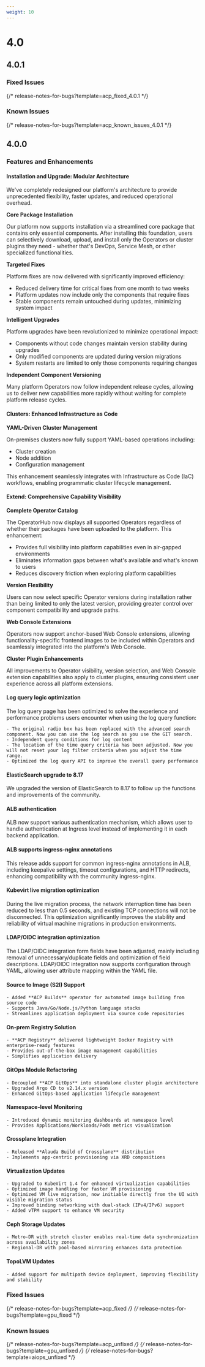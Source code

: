 ```yaml
---
weight: 10
---
```


# 4.0

## 4.0.1

### Fixed Issues
{/* release-notes-for-bugs?template=acp_fixed_4.0.1 */}

### Known Issues
{/* release-notes-for-bugs?template=acp_known_issues_4.0.1 */}

## 4.0.0

### Features and Enhancements

#### Installation and Upgrade: Modular Architecture

We've completely redesigned our platform's architecture to provide unprecedented flexibility, faster updates, and reduced operational overhead.

**Core Package Installation**

Our platform now supports installation via a streamlined core package that contains only essential components. After installing this foundation, users can selectively download, upload, and install only the Operators or cluster plugins they need - whether that's DevOps, Service Mesh, or other specialized functionalities.

**Targeted Fixes**

Platform fixes are now delivered with significantly improved efficiency:
- Reduced delivery time for critical fixes from one month to two weeks
- Platform updates now include only the components that require fixes
- Stable components remain untouched during updates, minimizing system impact

**Intelligent Upgrades**

Platform upgrades have been revolutionized to minimize operational impact:
- Components without code changes maintain version stability during upgrades
- Only modified components are updated during version migrations
- System restarts are limited to only those components requiring changes

**Independent Component Versioning**

Many platform Operators now follow independent release cycles, allowing us to deliver new capabilities more rapidly without waiting for complete platform release cycles.

#### Clusters: Enhanced Infrastructure as Code

**YAML-Driven Cluster Management**

On-premises clusters now fully support YAML-based operations including:
- Cluster creation
- Node addition
- Configuration management

This enhancement seamlessly integrates with Infrastructure as Code (IaC) workflows, enabling programmatic cluster lifecycle management.

#### Extend: Comprehensive Capability Visibility

**Complete Operator Catalog**

The OperatorHub now displays all supported Operators regardless of whether their packages have been uploaded to the platform. This enhancement:
- Provides full visibility into platform capabilities even in air-gapped environments
- Eliminates information gaps between what's available and what's known to users
- Reduces discovery friction when exploring platform capabilities

**Version Flexibility**

Users can now select specific Operator versions during installation rather than being limited to only the latest version, providing greater control over component compatibility and upgrade paths.

**Web Console Extensions**

Operators now support anchor-based Web Console extensions, allowing functionality-specific frontend images to be included within Operators and seamlessly integrated into the platform's Web Console.

**Cluster Plugin Enhancements**

All improvements to Operator visibility, version selection, and Web Console extension capabilities also apply to cluster plugins, ensuring consistent user experience across all platform extensions.

#### Log query logic optimization

The log query page has been optimized to solve the experience and performance problems users encounter when using the log query function:

    - The original radio box has been replaced with the advanced search component. Now you can use the log search as you use the GIT search.
    - Independent query conditions for log content
    - The location of the time query criteria has been adjusted. Now you will not reset your log filter criteria when you adjust the time range.
    - Optimized the log query API to improve the overall query performance

#### ElasticSearch upgrade to 8.17

We upgraded the version of ElasticSearch to 8.17 to follow up the functions and improvements of the community.

#### ALB authentication

ALB now support various authentication mechanism, which allows user to handle authentication at Ingress level instead of implementing it in each backend application.

#### ALB supports ingress-nginx annotations

This release adds support for common ingress-nginx annotations in ALB, including keepalive settings, timeout configurations, and HTTP redirects, enhancing compatibility with the community ingress-nginx.

#### Kubevirt live migration optimization

During the live migration process, the network interruption time has been reduced to less than 0.5 seconds, and existing TCP connections will not be disconnected.
This optimization significantly improves the stability and reliability of virtual machine migrations in production environments.

#### LDAP/OIDC integration optimization

The LDAP/OIDC integration form fields have been adjusted, mainly including removal of unnecessary/duplicate fields and optimization of field descriptions.
LDAP/OIDC integration now supports configuration through YAML, allowing user attribute mapping within the YAML file.

#### Source to Image (S2I) Support
    - Added **ACP Builds** operator for automated image building from source code
    - Supports Java/Go/Node.js/Python language stacks
    - Streamlines application deployment via source code repositories

#### On-prem Registry Solution
    - **ACP Registry** delivered lightweight Docker Registry with enterprise-ready features
    - Provides out-of-the-box image management capabilities
    - Simplifies application delivery

####  GitOps Module Refactoring
    - Decoupled **ACP GitOps** into standalone cluster plugin architecture
    - Upgraded Argo CD to v2.14.x version
    - Enhanced GitOps-based application lifecycle management

#### Namespace-level Monitoring
    - Introduced dynamic monitoring dashboards at namespace level
    - Provides Applications/Workloads/Pods metrics visualization

#### Crossplane Integration
    - Released **Alauda Build of Crossplane** distribution
    - Implements app-centric provisioning via XRD compositions

#### Virtualization Updates
    - Upgraded to KubeVirt 1.4 for enhanced virtualization capabilities
    - Optimized image handling for faster VM provisioning
    - Optimized VM live migration, now initiable directly from the UI with visible migration status
    - Improved binding networking with dual-stack (IPv4/IPv6) support
    - Added vTPM support to enhance VM security

#### Ceph Storage Updates
    - Metro-DR with stretch cluster enables real-time data synchronization across availability zones
    - Regional-DR with pool-based mirroring enhances data protection

#### TopoLVM Updates
    - Added support for multipath device deployment, improving flexibility and stability

### Fixed Issues
{/* release-notes-for-bugs?template=acp_fixed */}
{/* release-notes-for-bugs?template=gpu_fixed */}

### Known Issues
{/* release-notes-for-bugs?template=acp_unfixed */}
{/* release-notes-for-bugs?template=gpu_unfixed */}
{/* release-notes-for-bugs?template=aiops_unfixed */}
